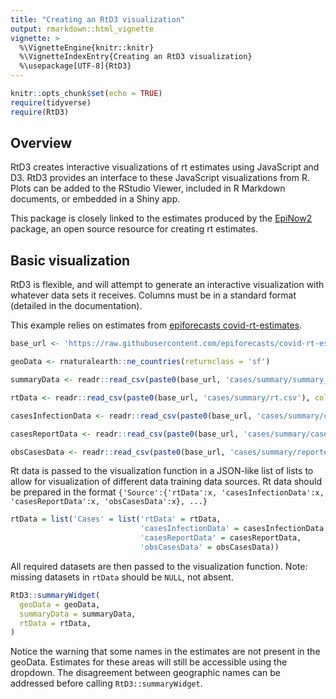 ```yaml
---
title: "Creating an RtD3 visualization"
output: rmarkdown::html_vignette
vignette: >
  %\VignetteEngine{knitr::knitr}
  %\VignetteIndexEntry{Creating an RtD3 visualization}
  %\usepackage[UTF-8]{RtD3}
---
```


```r
knitr::opts_chunk$set(echo = TRUE)
require(tidyverse)
require(RtD3)
```

## Overview

RtD3 creates interactive visualizations of rt estimates using JavaScript and D3. RtD3 provides an interface to these JavaScript visualizations from R. Plots can be added to the RStudio Viewer, included in R Markdown documents, or embedded in a Shiny app.

This package is closely linked to the estimates produced by the [EpiNow2](https://epiforecasts.io/EpiNow2/) package, an open source resource for creating rt estimates.

## Basic visualization

RtD3 is flexible, and will attempt to generate an interactive visualization with whatever data sets it receives. Columns must be in a standard format (detailed in the documentation). 

This example relies on estimates from [epiforecasts covid-rt-estimates](https://github.com/epiforecasts/covid-rt-estimates).

```r

base_url <- 'https://raw.githubusercontent.com/epiforecasts/covid-rt-estimates/master/national/'

geoData <- rnaturalearth::ne_countries(returnclass = 'sf')

summaryData <- readr::read_csv(paste0(base_url, 'cases/summary/summary_table.csv'), col_types = cols())

rtData <- readr::read_csv(paste0(base_url, 'cases/summary/rt.csv'), col_types = cols())

casesInfectionData <- readr::read_csv(paste0(base_url, 'cases/summary/cases_by_infection.csv'), col_types = cols())

casesReportData <- readr::read_csv(paste0(base_url, 'cases/summary/cases_by_report.csv'), col_types = cols())

obsCasesData <- readr::read_csv(paste0(base_url, 'cases/summary/reported_cases.csv'), col_types = cols())

```

Rt data is passed to the visualization function in a JSON-like list of lists to allow for visualization of different data training data sources. Rt data should be prepared in the format `{'Source':{'rtData':x, 'casesInfectionData':x, 'casesReportData':x, 'obsCasesData':x}, ...}`

```r

rtData = list('Cases' = list('rtData' = rtData, 
                             'casesInfectionData' = casesInfectionData, 
                             'casesReportData' = casesReportData, 
                             'obsCasesData' = obsCasesData))

```

All required datasets are then passed to the visualization function. Note: missing datasets in `rtData` should be `NULL`, not absent.


``` r

RtD3::summaryWidget(
  geoData = geoData,
  summaryData = summaryData,
  rtData = rtData,
)

```

Notice the warning that some names in the estimates are not present in the geoData. Estimates for these areas will still be accessible using the dropdown. The disagreement between geographic names can be addressed before calling `RtD3::summaryWidget`.
